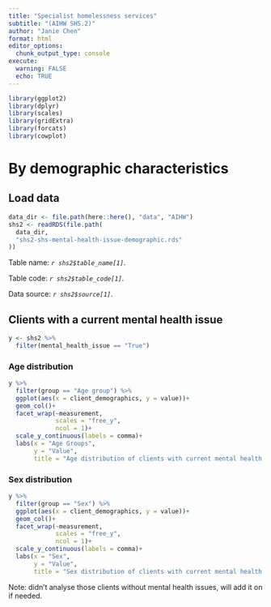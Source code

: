 ```yaml
---
title: "Specialist homelessness services"
subtitle: "(AIHW SHS.2)"
author: "Janie Chen"
format: html
editor_options: 
  chunk_output_type: console
execute:
  warning: FALSE
  echo: TRUE
---
```


```r
library(ggplot2)
library(dplyr)
library(scales)
library(gridExtra)
library(forcats)
library(cowplot)
```

# By demographic characteristics

## Load data

```r
data_dir <- file.path(here::here(), "data", "AIHW")
shs2 <- readRDS(file.path(
  data_dir,
  "shs2-shs-mental-health-issue-demographic.rds"
))
```

Table name: *`r shs2$table_name[1]`*. 

Table code: *`r shs2$table_code[1]`*. 

Data source: *`r shs2$source[1]`*.

## Clients with a current mental health issue

```r
y <- shs2 %>% 
  filter(mental_health_issue == "True")
```

### Age distribution

```r
y %>% 
  filter(group == "Age group") %>% 
  ggplot(aes(x = client_demographics, y = value))+
  geom_col()+
  facet_wrap(~measurement,
             scales = "free_y",
             ncol = 1)+
  scale_y_continuous(labels = comma)+
  labs(x = "Age Groups",
       y = "Value",
       title = "Age distribution of clients with current mental health issue")
```

### Sex distribution

```r
y %>% 
  filter(group == "Sex") %>% 
  ggplot(aes(x = client_demographics, y = value))+
  geom_col()+
  facet_wrap(~measurement,
             scales = "free_y",
             ncol = 1)+
  scale_y_continuous(labels = comma)+
  labs(x = "Sex",
       y = "Value",
       title = "Sex distribution of clients with current mental health issue")
```

Note: didn't analyse those clients without mental health issues, will add it on if needed.
